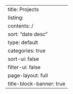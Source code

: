 ---
title: Projects
listing:
    contents: /
    sort: "date desc"
    type: default
    categories: true
    sort-ui: false
    filter-ui: false
page-layout: full
title-block-banner: true
---